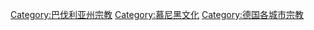 [[Category:巴伐利亚州宗教|Category:巴伐利亚州宗教]]
[[Category:慕尼黑文化|Category:慕尼黑文化]]
[[Category:德国各城市宗教|Category:德国各城市宗教]]